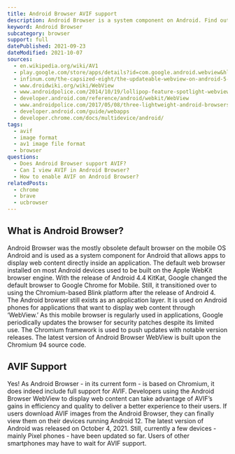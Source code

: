 ```yaml
---
title: Android Browser AVIF support
description: Android Browser is a system component on Android. Find out how to support and view AVIF images.
keyword: Android Browser
subcategory: browser
support: full
datePublished: 2021-09-23
dateModified: 2021-10-07
sources:
  - en.wikipedia.org/wiki/AV1
  - play.google.com/store/apps/details?id=com.google.android.webview&hl=en&gl=US
  - infinum.com/the-capsized-eight/the-updateable-webview-on-android-5-lollipop-what-is-it-and-why-should-you-care
  - www.droidwiki.org/wiki/WebView
  - www.androidpolice.com/2014/10/19/lollipop-feature-spotlight-webview-now-unbundled-android-free-auto-update-google-play/
  - developer.android.com/reference/android/webkit/WebView
  - www.androidpolice.com/2017/05/08/three-lightweight-android-browsers-may-speed-old-smartphone-tablet/
  - developer.android.com/guide/webapps
  - developer.chrome.com/docs/multidevice/android/
tags:
  - avif
  - image format
  - av1 image file format
  - browser
questions:
  - Does Android Browser support AVIF?
  - Can I view AVIF in Android Browser?
  - How to enable AVIF on Android Browser?
relatedPosts:
  - chrome
  - brave
  - ucbrowser
---
```


## What is Android Browser?

Android Browser was the mostly obsolete default browser on the mobile OS Android and is used as a system component for Android that allows apps to display web content directly inside an application.
The default web browser installed on most Android devices used to be built on the Apple WebKit browser engine. With the release of Android 4.4 KitKat, Google changed the default browser to Google Chrome for Mobile. Still, it transitioned over to using the Chromium-based Blink platform after the release of Android 4. The Android browser still exists as an application layer. It is used on Android phones for applications that want to display web content through ‘WebView.’
As this mobile browser is regularly used in applications, Google periodically updates the browser for security patches despite its limited use. The Chromium framework is used to push updates with notable version releases.
The latest version of Android Browser WebView is built upon the Chromium 94 source code.

## AVIF Support

Yes! As Android Browser - in its current form - is based on Chromium, it does indeed include full support for AVIF.
Developers using the Android Browser WebView to display web content can take advantage of AVIF’s gains in efficiency and quality to deliver a better experience to their users.
If users download AVIF images from the Android Browser, they can finally view them on their devices running Android 12. The latest version of Android was released on October 4, 2021. Still, currently a few devices - mainly Pixel phones - have been updated so far. Users of other smartphones may have to wait for AVIF support.
